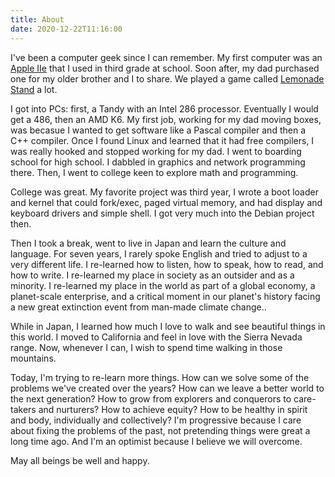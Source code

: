 ```yaml
---
title: About
date: 2020-12-22T11:16:00
---
```

[apple IIe]: https://www.google.com/search?q=apple+2E

I've been a computer geek since I can remember. My first computer was an [Apple
IIe] that I used in third grade at school. Soon after, my dad purchased one for
my older brother and I to share. We played a game called [Lemonade
Stand](https://archive.org/details/Lemonade_Stand_1979_Apple) a lot.

I got into PCs: first, a Tandy with an Intel 286 processor. Eventually I would
get a 486, then an AMD K6. My first job, working for my dad moving boxes, was
becasue I wanted to get software like a Pascal compiler and then a C++ compiler.
Once I found Linux and learned that it had free compilers, I was really hooked
and stopped working for my dad. I went to boarding school for high school. I
dabbled in graphics and network programming there. Then, I went to college
keen to explore math and programming.

College was great. My favorite project was third year, I wrote a boot loader and
kernel that could fork/exec, paged virtual memory, and had display and keyboard
drivers and simple shell. I got very much into the Debian project then.

Then I took a break, went to live in Japan and learn the culture and language.
For seven years, I rarely spoke English and tried to adjust to a very different
life. I re-learned how to listen, how to speak, how to read, and how to write. I
re-learned my place in society as an outsider and as a minority. I re-learned my
place in the world as part of a global economy, a planet-scale enterprise, and a
critical moment in our planet's history facing a new great extinction event from
man-made climate change..

While in Japan, I learned how much I love to walk and see beautiful things in
this world. I moved to California and feel in love with the Sierra Nevada range.
Now, whenever I can, I wish to spend time walking in those mountains.

Today, I'm trying to re-learn more things. How can we solve some of the problems
we've created over the years? How can we leave a better world to the next
generation? How to grow from explorers and conquerors to care-takers and
nurturers? How to achieve equity? How to be healthy in spirit and body,
individually and collectively? I'm progressive because I care about fixing the
problems of the past, not pretending things were great a long time ago. And I'm
an optimist because I believe we will overcome.

May all beings be well and happy.
